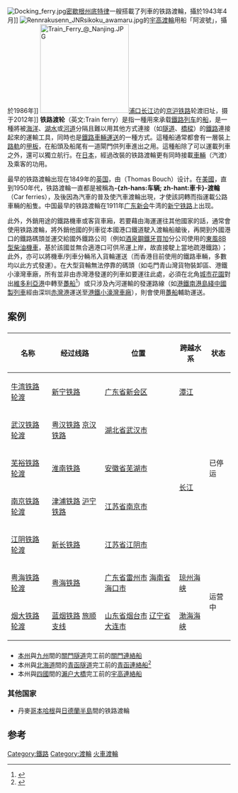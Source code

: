 {{noteTA
|1=zh-tw:電聯車;zh-hk:電力動車組;zh-cn:电力动车组;
|2=zh-tw:汽車渡輪;zh-hk:車卡渡輪;zh-cn:汽车渡轮;
}}
[[File:Docking_ferry.jpg|thumb]][[密歇根州|密歇根州]][[底特律|底特律]]一艘搭載了列車的铁路渡輪，攝於1943年4月]]
[[File:Rennrakusenn_JNRsikoku_awamaru.jpg|thumb]]的[[宇高渡輪|宇高渡輪]]用船「阿波號」，攝於1986年]]
[[File:Train_Ferry_@_Nanjing.JPG|200px]][[浦口|浦口]][[长江|长江]]边的[[京沪铁路|京沪铁路]]轮渡旧址，摄于2012年]]
'''铁路渡轮'''（英文:Train ferry）是指一種用來承载[[鐵路列车|鐵路列车]]的[[船|船]]，是一種將被[[海洋|海洋]]、[[湖水|湖水]]或[[河道|河道]]分隔且難以用其他方式連接（如[[隧道|隧道]]、[[橋樑|橋樑]]）的[[鐵路|鐵路]]連接起來的運輸工具，同時也是[[車輛運送|鐵路車輛運送]]的一種方式。這種船通常都會有一層裝上[[路軌|路軌]]的[[甲板|甲板]]，在船頭及船尾有一道閘門供列車進出之用。這種船除了可以運載列車之外，還可以獨立航行。在[[日本|日本]]，經過改裝的铁路渡輪更有同時接載[[車輛|車輛]]（汽渡）及乘客的功用。

最早的铁路渡輪出现在1849年的[[英国|英国]]，由{{link-en|湯瑪斯·包治|Thomas Bouch}}（Thomas Bouch）设计。在[[美國|美國]]，直到1950年代，铁路渡輪一直都是被稱為'''-{zh-hans:车辆; zh-hant:車卡}-渡輪'''（Car ferries），及後因為汽車的普及使汽車渡輪出現，才使該詞轉而指運載公路車輛的船隻。中国最早的铁路渡輪在1911年[[广东|广东]][[新会|新会]]牛湾的[[新宁铁路|新宁铁路]]上出现。

此外，外銷用途的鐵路機車或客貨車廂，若要藉由海運運往其他國家的話，通常會使用铁路渡輪，將外銷他國的列車從本國港口鐵道駛入渡輪船艙後，再開到外國港口的鐵路碼頭並運交給國外鐵路公司（例如[[酒泉鋼鐵集團公司|酒泉鋼鐵]][[牙買加|牙買加]]分公司使用的[[東風8B型柴油機車|東風8B型柴油機車]]，基於該國並無合適港口可供吊運上岸，故直接駛上當地疏港鐵路）；此外，亦可以將機車/列車分輛吊入貨輪運送（而香港目前使用的鐵路車輛，多數均以此方式發運）。在大型貨輪無法停靠的碼頭（如屯門青山灣貨物裝卸區、港鐵小濠灣車廠，所有並非由赤灣港發運的列車如要運往此處，必須在北角[[城市花園|城市花園]]對出[[維多利亞港|維多利亞港]]中轉至[[躉船|躉船]]<ref>{{Cite web |url=https://www.hkrail.net/Photos/HK_MTR_CTRAIN/?pageid=1 |title=香港鐵路網-港鐵市區線中國製列車圖集 |accessdate=2018-10-14 |archive-date=2018-10-14 |archive-url=https://web.archive.org/web/20181014091711/https://www.hkrail.net/Photos/HK_MTR_CTRAIN/?pageid=1 |dead-url=no }}</ref>）或只涉及內河運輸的發運路線（如[[港鐵南港島綫中國製列車|港鐵南港島綫中國製列車]]經由深圳[[赤灣港|赤灣港]]運送至[[港鐵小濠灣車廠|港鐵小濠灣車廠]]），則會使用[[躉船|躉船]]輔助運送。

==案例==

=== {{CHN}} ===
{| class="wikitable"
!名称
!经过线路
!位置
!跨越水系
!状态
|-
|[[牛湾铁路轮渡|牛湾铁路轮渡]]
|[[新宁铁路|新宁铁路]]
|[[广东省|广东省]][[新会区|新会区]]
|[[潭江|潭江]]
| rowspan="5" |已停运
|-
|[[武汉铁路轮渡|武汉铁路轮渡]]
|[[粤汉铁路|粤汉铁路]]
[[京汉铁路|京汉铁路]]
|[[湖北省|湖北省]][[武汉市|武汉市]]
| rowspan="4" |[[长江|长江]]
|-
|[[芜裕铁路轮渡|芜裕铁路轮渡]]
|[[淮南铁路|淮南铁路]]
|[[安徽省|安徽省]][[芜湖市|芜湖市]]
|-
|[[南京铁路轮渡|南京铁路轮渡]]
|[[津浦铁路|津浦铁路]]
[[沪宁铁路|沪宁铁路]]
|[[江苏省|江苏省]][[南京市|南京市]]
|-
|[[江阴铁路轮渡|江阴铁路轮渡]]
|[[新长铁路|新长铁路]]
|[[江苏省|江苏省]][[江阴市|江阴市]]
|-
|[[粤海铁路轮渡|粤海铁路轮渡]]
|[[粤海铁路|粤海铁路]]
|[[广东省|广东省]][[雷州市|雷州市]]
[[海南省|海南省]][[海口市|海口市]]
|[[琼州海峡|琼州海峡]]
| rowspan="2" |运营中
|-
|[[烟大铁路轮渡|烟大铁路轮渡]]
|[[蓝烟铁路|蓝烟铁路]]
[[旅顺支线|旅顺支线]]
|[[山东省|山东省]][[烟台市|烟台市]]
[[辽宁省|辽宁省]][[大连市|大连市]]
|[[渤海海峡|渤海海峡]]
|}

=== {{JPN}} ===
*[[本州|本州]]與[[九州_(日本)|九州]]間的[[關門隧道_(山陽本線)|關門隧道]]完工前的[[關門連絡船|關門連絡船]]
*本州與[[北海道|北海道]]間的[[青函隧道|青函隧道]]完工前的[[青函連絡船|青函連絡船]]<ref>{{Cite web |url=https://www.tcn-aomori.com/scenery-026.html |title=存档副本 |accessdate=2019-12-26 |archive-date=2019-12-26 |archive-url=https://web.archive.org/web/20191226011521/https://www.tcn-aomori.com/scenery-026.html |dead-url=no }}</ref>
*本州與[[四國|四國]]間的[[瀨户大橋|瀨户大橋]]完工前的[[宇高連絡船|宇高連絡船]]

=== 其他国家 ===
*丹麥[[哥本哈根|哥本哈根]]與[[日德蘭半島|日德蘭半島]]間的铁路渡輪

==参考==
{{commonscat|Train ferries|火車渡輪}}
{{reflist}}

{{商船類型}}
{{鐵路}}
{{Authority control}}
[[Category:鐵路|Category:鐵路]]
[[Category:渡輪|Category:渡輪]]
[[Category:火車渡輪|]]